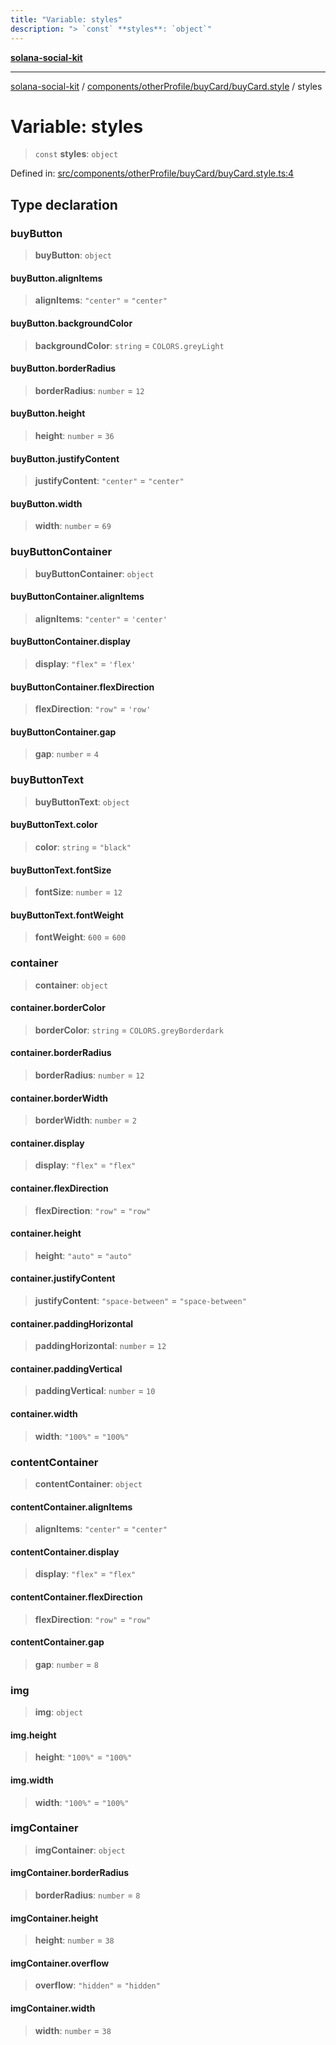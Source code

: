 ```yaml
---
title: "Variable: styles"
description: "> `const` **styles**: `object`"
---
```


[**solana-social-kit**](../../../../../README.mdx)

***

[solana-social-kit](../../../../../README.mdx) / [components/otherProfile/buyCard/buyCard.style](../README.mdx) / styles

# Variable: styles

> `const` **styles**: `object`

Defined in: [src/components/otherProfile/buyCard/buyCard.style.ts:4](https://github.com/SendArcade/solana-social-starter/blob/03568260ca96ed63f77049843c721de1cb011893/src/components/otherProfile/buyCard/buyCard.style.ts#L4)

## Type declaration

### buyButton

> **buyButton**: `object`

#### buyButton.alignItems

> **alignItems**: `"center"` = `"center"`

#### buyButton.backgroundColor

> **backgroundColor**: `string` = `COLORS.greyLight`

#### buyButton.borderRadius

> **borderRadius**: `number` = `12`

#### buyButton.height

> **height**: `number` = `36`

#### buyButton.justifyContent

> **justifyContent**: `"center"` = `"center"`

#### buyButton.width

> **width**: `number` = `69`

### buyButtonContainer

> **buyButtonContainer**: `object`

#### buyButtonContainer.alignItems

> **alignItems**: `"center"` = `'center'`

#### buyButtonContainer.display

> **display**: `"flex"` = `'flex'`

#### buyButtonContainer.flexDirection

> **flexDirection**: `"row"` = `'row'`

#### buyButtonContainer.gap

> **gap**: `number` = `4`

### buyButtonText

> **buyButtonText**: `object`

#### buyButtonText.color

> **color**: `string` = `"black"`

#### buyButtonText.fontSize

> **fontSize**: `number` = `12`

#### buyButtonText.fontWeight

> **fontWeight**: `600` = `600`

### container

> **container**: `object`

#### container.borderColor

> **borderColor**: `string` = `COLORS.greyBorderdark`

#### container.borderRadius

> **borderRadius**: `number` = `12`

#### container.borderWidth

> **borderWidth**: `number` = `2`

#### container.display

> **display**: `"flex"` = `"flex"`

#### container.flexDirection

> **flexDirection**: `"row"` = `"row"`

#### container.height

> **height**: `"auto"` = `"auto"`

#### container.justifyContent

> **justifyContent**: `"space-between"` = `"space-between"`

#### container.paddingHorizontal

> **paddingHorizontal**: `number` = `12`

#### container.paddingVertical

> **paddingVertical**: `number` = `10`

#### container.width

> **width**: `"100%"` = `"100%"`

### contentContainer

> **contentContainer**: `object`

#### contentContainer.alignItems

> **alignItems**: `"center"` = `"center"`

#### contentContainer.display

> **display**: `"flex"` = `"flex"`

#### contentContainer.flexDirection

> **flexDirection**: `"row"` = `"row"`

#### contentContainer.gap

> **gap**: `number` = `8`

### img

> **img**: `object`

#### img.height

> **height**: `"100%"` = `"100%"`

#### img.width

> **width**: `"100%"` = `"100%"`

### imgContainer

> **imgContainer**: `object`

#### imgContainer.borderRadius

> **borderRadius**: `number` = `8`

#### imgContainer.height

> **height**: `number` = `38`

#### imgContainer.overflow

> **overflow**: `"hidden"` = `"hidden"`

#### imgContainer.width

> **width**: `number` = `38`
